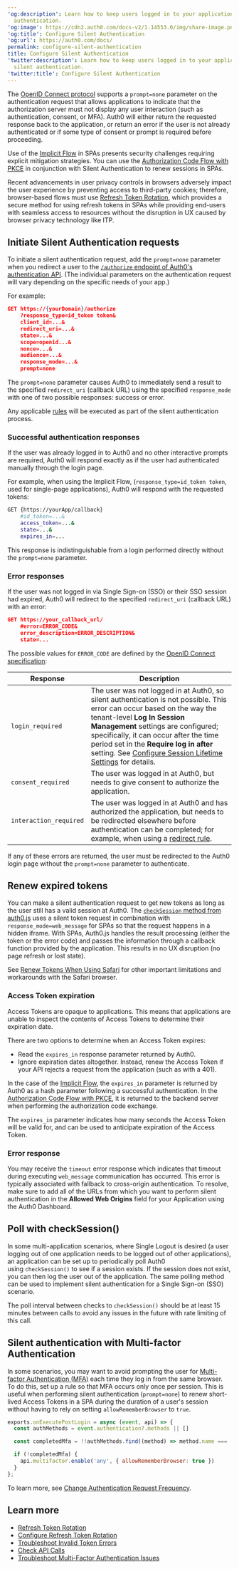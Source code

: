 ---
'og:description': Learn how to keep users logged in to your application using silent
  authentication.
'og:image': https://cdn2.auth0.com/docs-v2/1.14553.0/img/share-image.png
'og:title': Configure Silent Authentication
'og:url': https://auth0.com/docs/
permalink: configure-silent-authentication
title: Configure Silent Authentication
'twitter:description': Learn how to keep users logged in to your application using
  silent authentication.
'twitter:title': Configure Silent Authentication
---
The [OpenID Connect protocol](/docs/authenticate/protocols/openid-connect-protocol) supports a `prompt=none` parameter on the authentication request that allows applications to indicate that the <Tooltip tip="Authorization Server: Centralized server that contributes to defining the boundaries of a user’s access. For example, your authorization server can control the data, tasks, and features available to a user." cta="View Glossary" href="/docs/glossary?term=authorization+server">authorization server</Tooltip> must not display any user interaction (such as authentication, consent, or <Tooltip tip="Authorization Server: Centralized server that contributes to defining the boundaries of a user’s access. For example, your authorization server can control the data, tasks, and features available to a user." cta="View Glossary" href="/docs/glossary?term=MFA">MFA</Tooltip>). Auth0 will either return the requested response back to the application, or return an error if the user is not already authenticated or if some type of consent or prompt is required before proceeding.

Use of the [Implicit Flow](/docs/get-started/authentication-and-authorization-flow/implicit-flow-with-form-post) in SPAs presents security challenges requiring explicit mitigation strategies. You can use the [Authorization Code Flow with PKCE](/docs/get-started/authentication-and-authorization-flow/authorization-code-flow-with-pkce) in conjunction with Silent Authentication to renew sessions in SPAs.

<Callout icon="file-lines" color="#0EA5E9" iconType="regular">

Recent advancements in user privacy controls in browsers adversely impact the user experience by preventing access to third-party cookies; therefore, browser-based flows must use [Refresh Token Rotation](/docs/secure/tokens/refresh-tokens/refresh-token-rotation), which provides a secure method for using refresh tokens in SPAs while providing end-users with seamless access to resources without the disruption in UX caused by browser privacy technology like ITP.

</Callout>

## Initiate Silent Authentication requests

To initiate a silent authentication request, add the `prompt=none` parameter when you redirect a user to the [`/authorize` endpoint of Auth0's authentication API](https://auth0.com/docs/api/authentication#authorize-application). (The individual parameters on the authentication request will vary depending on the specific needs of your app.)

For example:

```json lines
GET https://{yourDomain}/authorize
    ?response_type=id_token token&
    client_id=...&
    redirect_uri=...&
    state=...&
    scope=openid...&
    nonce=...&
    audience=...&
    response_mode=...&
    prompt=none
```






The `prompt=none` parameter causes Auth0 to immediately send a result to the specified `redirect_uri` (callback URL) using the specified `response_mode` with one of two possible responses: success or error.

<Callout icon="file-lines" color="#0EA5E9" iconType="regular">

Any applicable [rules](/docs/customize/rules) will be executed as part of the silent authentication process.

</Callout>

### Successful authentication responses

If the user was already logged in to Auth0 and no other interactive prompts are required, Auth0 will respond exactly as if the user had authenticated manually through the login page.

For example, when using the Implicit Flow, (`response_type=id_token token`, used for single-page applications), Auth0 will respond with the requested tokens:

```bash cURL lines
GET {https://yourApp/callback}
    #id_token=...&
    access_token=...&
    state=...&
    expires_in=...
```






This response is indistinguishable from a login performed directly without the `prompt=none` parameter.

### Error responses

If the user was not logged in via <Tooltip tip="Single Sign-On (SSO): Service that, after a user logs into one applicaton, automatically logs that user in to other applications." cta="View Glossary" href="/docs/glossary?term=Single+Sign-on">Single Sign-on</Tooltip> (SSO) or their SSO session had expired, Auth0 will redirect to the specified `redirect_uri` (callback URL) with an error:

```json lines
GET https://your_callback_url/
    #error=ERROR_CODE&
    error_description=ERROR_DESCRIPTION&
    state=...
```






The possible values for `ERROR_CODE` are defined by the [OpenID Connect specification](https://openid.net/specs/openid-connect-core-1_0.html#AuthError):

<table class="table"><thead>
<tr>
<th>Response</th>
<th>Description</th>
</tr>
</thead>
<tbody>
<tr>
<td><code>login_required</code></td>
<td>The user was not logged in at Auth0, so silent authentication is not possible. This error can occur based on the way the tenant-level <strong>Log In Session Management</strong> settings are configured; specifically, it can occur after the time period set in the <strong>Require log in after</strong> setting. See <a href="/docs/manage-users/sessions/configure-session-lifetime-settings">Configure Session Lifetime Settings</a> for details.</td>
</tr>
<tr>
<td><code>consent_required</code></td>
<td>The user was logged in at Auth0, but needs to give consent to authorize the application.</td>
</tr>
<tr>
<td><code>interaction_required</code></td>
<td>The user was logged in at Auth0 and has authorized the application, but needs to be redirected elsewhere before authentication can be completed; for example, when using a <a href="/docs/customize/rules/redirect-users">redirect rule</a>.</td>
</tr>
</tbody>
</table>

If any of these errors are returned, the user must be redirected to the Auth0 login page without the `prompt=none` parameter to authenticate.

## Renew expired tokens

You can make a silent authentication request to get new tokens as long as the user still has a valid session at Auth0. The [`checkSession` method from auth0.js](/docs/libraries/auth0js) uses a silent token request in combination with `response_mode=web_message` for SPAs so that the request happens in a hidden iframe. With SPAs, Auth0.js handles the result processing (either the token or the error code) and passes the information through a callback function provided by the application. This results in no UX disruption (no page refresh or lost state).

<Callout icon="file-lines" color="#0EA5E9" iconType="regular">

See [Renew Tokens When Using Safari](/docs/troubleshoot/authentication-issues/renew-tokens-when-using-safari) for other important limitations and workarounds with the Safari browser.

</Callout>

### Access Token expiration

<Tooltip tip="Access Token: Authorization credential, in the form of an opaque string or JWT, used to access an API." cta="View Glossary" href="/docs/glossary?term=Access+Tokens">Access Tokens</Tooltip> are opaque to applications. This means that applications are unable to inspect the contents of Access Tokens to determine their expiration date.

There are two options to determine when an Access Token expires:

* Read the `expires_in` response parameter returned by Auth0.
* Ignore expiration dates altogether. Instead, renew the Access Token if your API rejects a request from the application (such as with a 401).

In the case of the [Implicit Flow](/docs/get-started/authentication-and-authorization-flow/implicit-flow-with-form-post), the `expires_in` parameter is returned by Auth0 as a hash parameter following a successful authentication. In the [Authorization Code Flow with PKCE](/docs/get-started/authentication-and-authorization-flow/authorization-code-flow-with-pkce), it is returned to the backend server when performing the authorization code exchange.

The `expires_in` parameter indicates how many seconds the Access Token will be valid for, and can be used to anticipate expiration of the Access Token.

### Error response

You may receive the `timeout` error response which indicates that timeout during executing `web_message` communication has occurred. This error is typically associated with fallback to cross-origin authentication. To resolve, make sure to add all of the URLs from which you want to perform silent authentication in the **Allowed Web Origins** field for your Application using the <Tooltip tip="Auth0 Dashboard: Auth0's main product to configure your services." cta="View Glossary" href="/docs/glossary?term=Auth0+Dashboard">Auth0 Dashboard</Tooltip>.

## Poll with checkSession()

In some multi-application scenarios, where Single Logout is desired (a user logging out of one application needs to be logged out of other applications), an application can be set up to periodically poll Auth0 using `checkSession()` to see if a session exists. If the session does not exist, you can then log the user out of the application. The same polling method can be used to implement silent authentication for a Single Sign-on (SSO) scenario.

The poll interval between checks to `checkSession()` should be at least 15 minutes between calls to avoid any issues in the future with rate limiting of this call.

## Silent authentication with Multi-factor Authentication

In some scenarios, you may want to avoid prompting the user for [Multi-factor Authentication (MFA)](/docs/secure/multi-factor-authentication) each time they log in from the same browser. To do this, set up a rule so that MFA occurs only once per session. This is useful when performing silent authentication (`prompt=none`) to renew short-lived Access Tokens in a SPA during the duration of a user's session without having to rely on setting `allowRememberBrowser` to `true`.

```js lines
exports.onExecutePostLogin = async (event, api) => {
  const authMethods = event.authentication?.methods || []

  const completedMfa = !!authMethods.find((method) => method.name === 'mfa')

  if (!completedMfa) {
    api.multifactor.enable('any', { allowRememberBrowser: true })
  }
};
```


To learn more, see [Change Authentication Request Frequency](/docs/secure/multi-factor-authentication/customize-mfa).

## Learn more

* [Refresh Token Rotation](/docs/secure/tokens/refresh-tokens/refresh-token-rotation)
* [Configure Refresh Token Rotation](/docs/secure/tokens/refresh-tokens/configure-refresh-token-rotation)
* [Troubleshoot Invalid Token Errors](/docs/troubleshoot/basic-issues/invalid-token-errors)
* [Check API Calls](/docs/troubleshoot/authentication-issues/check-api-calls)
* [Troubleshoot Multi-Factor Authentication Issues](/docs/troubleshoot/authentication-issues/troubleshoot-mfa-issues)
